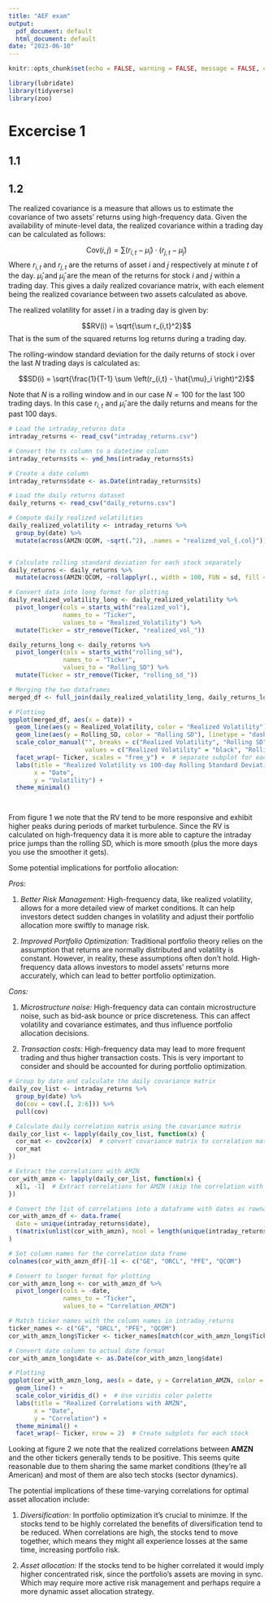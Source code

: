 ```yaml
---
title: "AEF exam"
output:
  pdf_document: default
  html_document: default
date: "2023-06-10"
---
```


```r
knitr::opts_chunk$set(echo = FALSE, warning = FALSE, message = FALSE, cache = TRUE)
```


```r
library(lubridate)
library(tidyverse)
library(zoo)
```


# Excercise 1

## 1.1

## 1.2

The realized covariance is a measure that allows us to estimate the covariance of two assets' returns using high-frequency data. Given the availability of minute-level data, the realized covariance within a trading day can be calculated as follows:

$$\mathrm{Cov}(i,j) = \sum \left( r_{i,t} - \hat{\mu}_i \right) \cdot \left( r_{j,t} - \hat{\mu}_j \right) $$
Where $r_{i,t}$ and $r_{j,t}$ are the returns of asset $i$ and $j$ respectively at minute $t$ of the day. $\hat{\mu}_i$ and $\hat{\mu}_j$ are the mean of the returns for stock $i$ and $j$ within a trading day. This gives a daily realized covariance matrix, with each element being the realized covariance between two assets calculated as above.

The realized volatility for asset $i$ in a trading day is given by: 

$$RV(i) = \sqrt{\sum r_{i,t}^2}$$
That is the sum of the squared returns log returns during a trading day. 

The rolling-window standard deviation for the daily returns of stock i over the last $N$ trading days is calculated as:

$$SD(i) = \sqrt{\frac{1}{T-1} \sum \left(r_{i,t} - \hat{\mu}_i \right)^2}$$

Note that $N$ is a rolling window and in our case $N=100$ for the last 100 trading days. In this case $r_{i,t}$ and $\hat{\mu}_i$ are the daily returns and means for the past 100 days. 

```r
# Load the intraday_returns data
intraday_returns <- read_csv("intraday_returns.csv")

# Convert the ts column to a datetime column
intraday_returns$ts <- ymd_hms(intraday_returns$ts)

# Create a date column
intraday_returns$date <- as.Date(intraday_returns$ts)

# Load the daily returns dataset
daily_returns <- read_csv("daily_returns.csv")
```


```r

# Compute daily realized volatilities
daily_realized_volatility <- intraday_returns %>%
  group_by(date) %>%
  mutate(across(AMZN:QCOM, ~sqrt(.^2), .names = "realized_vol_{.col}")) 


# Calculate rolling standard deviation for each stock separately
daily_returns <- daily_returns %>%
  mutate(across(AMZN:QCOM, ~rollapplyr(., width = 100, FUN = sd, fill = NA, align = "right"), .names = "rolling_sd_{.col}"))

# Convert data into long format for plotting
daily_realized_volatility_long <- daily_realized_volatility %>%
  pivot_longer(cols = starts_with("realized_vol"),
               names_to = "Ticker",
               values_to = "Realized_Volatility") %>%
  mutate(Ticker = str_remove(Ticker, "realized_vol_"))

daily_returns_long <- daily_returns %>%
  pivot_longer(cols = starts_with("rolling_sd"),
               names_to = "Ticker",
               values_to = "Rolling_SD") %>%
  mutate(Ticker = str_remove(Ticker, "rolling_sd_"))

# Merging the two dataframes
merged_df <- full_join(daily_realized_volatility_long, daily_returns_long, by = c("date", "Ticker"))

# Plotting
ggplot(merged_df, aes(x = date)) +
  geom_line(aes(y = Realized_Volatility, color = "Realized Volatility"), linetype = "solid") +
  geom_line(aes(y = Rolling_SD, color = "Rolling SD"), linetype = "dashed") +
  scale_color_manual("", breaks = c("Realized Volatility", "Rolling SD"),
                     values = c("Realized Volatility" = "black", "Rolling SD" = "blue")) +
  facet_wrap(~ Ticker, scales = "free_y") +  # separate subplot for each stock
  labs(title = "Realized Volatility vs 100-day Rolling Standard Deviation",
       x = "Date",
       y = "Volatility") +
  theme_minimal()




```

From figure 1 we note that the RV tend to be more responsive and exhibit higher peaks during periods of market turbulence. Since the RV is calculated on high-frequency data it is more able to capture the intraday price jumps than the rolling SD, which is more smooth (plus the more days you use the smoother it gets). 

Some potential implications for portfolio allocation:

*Pros:*

1. *Better Risk Management:* High-frequency data, like realized volatility, allows for a more detailed view of market conditions. It can help investors detect sudden changes in volatility and adjust their portfolio allocation more swiftly to manage risk.

2. *Improved Portfolio Optimization:* Traditional portfolio theory relies on the assumption that returns are normally distributed and volatility is constant. However, in reality, these assumptions often don't hold. High-frequency data allows investors to model assets' returns more accurately, which can lead to better portfolio optimization.


*Cons:*

1. *Microstructure noise:* High-frequency data can contain microstructure noise, such as bid-ask bounce or price discreteness. This can affect volatility and covariance estimates, and thus influence portfolio allocation decisions.

2. *Transaction costs:* High-frequency data may lead to more frequent trading and thus higher transaction costs. This is very important to consider and should be accounted for during portfolio optimization.





```r

# Group by date and calculate the daily covariance matrix
daily_cov_list <- intraday_returns %>%
  group_by(date) %>%
  do(cov = cov(.[, 2:6])) %>%
  pull(cov)

# Calculate daily correlation matrix using the covariance matrix
daily_cor_list <- lapply(daily_cov_list, function(x) {
  cor_mat <- cov2cor(x)  # convert covariance matrix to correlation matrix
  cor_mat
})

# Extract the correlations with AMZN
cor_with_amzn <- lapply(daily_cor_list, function(x) {
  x[1, -1]  # Extract correlations for AMZN (skip the correlation with itself)
})

# Convert the list of correlations into a dataframe with dates as rownames
cor_with_amzn_df <- data.frame(
  date = unique(intraday_returns$date),
  t(matrix(unlist(cor_with_amzn), ncol = length(unique(intraday_returns$date)), byrow = TRUE))
)

# Set column names for the correlation data frame
colnames(cor_with_amzn_df)[-1] <- c("GE", "ORCL", "PFE", "QCOM")

# Convert to longer format for plotting
cor_with_amzn_long <- cor_with_amzn_df %>%
  pivot_longer(cols = -date,
               names_to = "Ticker",
               values_to = "Correlation_AMZN")

# Match ticker names with the column names in intraday_returns
ticker_names <- c("GE", "ORCL", "PFE", "QCOM")
cor_with_amzn_long$Ticker <- ticker_names[match(cor_with_amzn_long$Ticker, colnames(cor_with_amzn_df)[-1])]

# Convert date column to actual date format
cor_with_amzn_long$date <- as.Date(cor_with_amzn_long$date)

# Plotting
ggplot(cor_with_amzn_long, aes(x = date, y = Correlation_AMZN, color = Ticker)) +
  geom_line() +
  scale_color_viridis_d() +  # Use viridis color palette
  labs(title = "Realized Correlations with AMZN",
       x = "Date",
       y = "Correlation") +
  theme_minimal() +
  facet_wrap(~ Ticker, nrow = 2)  # Create subplots for each stock

```

Looking at figure 2 we note that the realized correlations between **AMZN** and the other tickers generally tends to be positive. This seems quite reasonable due to them sharing the same market conditions (they're all American) and most of them are also tech stocks (sector dynamics). 

The potential implications of these time-varying correlations for optimal asset allocation include:

1. *Diversification:* In portfolio optimization it's crucial to minimze. If the stocks tend to be highly correlated the benefits of diversification tend to be reduced. When correlations are high, the stocks tend to move together, which means they might all experience losses at the same time, increasing portfolio risk.

2. *Asset allocation:* If the stocks tend to be higher correlated it would imply higher concentrated risk, since the portfolio's assets are moving in sync. Which may require more active risk management and perhaps require a more dynamic asset allocation strategy.


